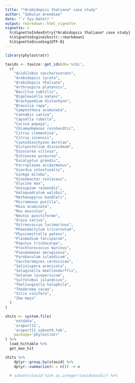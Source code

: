 ```yaml
---
title: "*Arabidopsis thaliana* case study"
author: "Zebulun Arendsee"
date: "`r Sys.Date()`"
output: rmarkdown::html_vignette
vignette: >
  %\VignetteIndexEntry{*Arabidopsis thaliana* case study}
  %\VignetteEngine{knitr::rmarkdown}
  %\VignetteEncoding{UTF-8}
---
```


```r
library(phylostratr)

taxids <- taxize::get_ids(db='ncbi',
  c(
    "Acidilobus saccharovorans",
    "Arabidopsis lyrata",
    "Arabidopsis thaliana",
    "Arthrospira platensis",
    "Bacillus subtilis",
    "Bigelowiella natans",
    "Brachypodium distachyon",
    "Brassica rapa",
    "Camptotheca acuminata",
    "Cannabis sativa",
    "Capsella rubella",
    "Carica papaya",
    "Chlamydomonas reinhardtii",
    "Citrus clementina",
    "Citrus sinensis",
    "Cyanidioschyzon merolae",
    "Dictyostelium discoideum",
    "Dioscorea villosa",
    "Echinacea purpurea",
    "Eucalyptus grandis",
    "Ferroplasma acidarmanus",
    "Giardia intestinalis",
    "Ginkgo biloba",
    "Gloeobacter violaceus",
    "Glycine max",
    "Gossypium raimondii",
    "Haloquadratum walsbyi",
    "Methanopyrus kandleri",
    "Micromonas pusilla",
    "Musa acuminata",
    "Mus musculus",
    "Nostoc punctiforme",
    "Oryza sativa",
    "Ostreococcus lucimarinus",
    "Phaeodactylum tricornutum",
    "Physcomitrella patens",
    "Plasmodium falciparum",
    "Populus trichocarpa",
    "Prochlorococcus marinus",
    "Pseudomonas aeruginosa",
    "Pyrobaculum islandicum",
    "Saccharomyces cerevisiae",
    "Salinispora arenicola",
    "Selaginella moellendorffii",
    "Solanum lycopersicum",
    "Sulfolobus islandicus",
    "Thellungiella halophila",
    "Theobroma cacao",
    "Vitis vinifera",
    "Zea mays"
  )
)

shits <- system.file(
    'extdata',
    'araport11',
    'araport11_subset9.tab',
    package='phylostratr'
) %>%
  load_hittable %>%
  get_max_hit

shits %>%
    dplyr::group_by(staxid) %>%
    dplyr::summarize(n = n()) -> x

  # subset(staxid %in% as.integer(taxids$ncbi)) %>%

```
